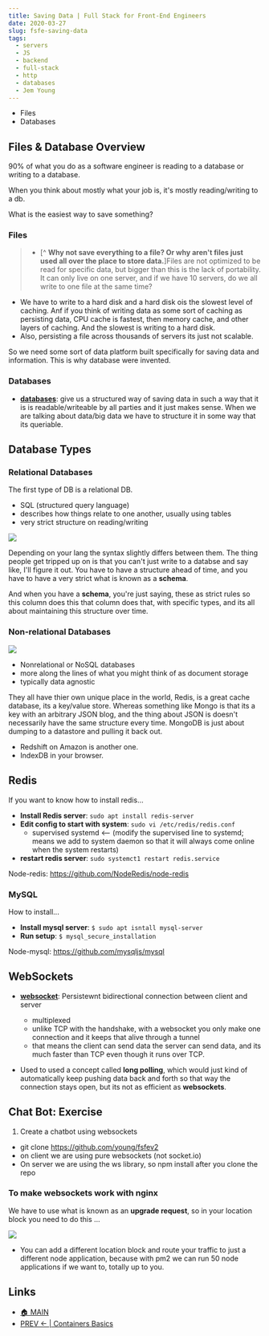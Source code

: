 ```yaml
---
title: Saving Data | Full Stack for Front-End Engineers
date: 2020-03-27
slug: fsfe-saving-data
tags:
  - servers
  - JS
  - backend
  - full-stack
  - http
  - databases
  - Jem Young
---
```


- Files 
- Databases 

## Files & Database Overview
90% of what you do as a software engineer is reading to a database or writing to a database.

When you think about mostly what your job is, it's mostly reading/writing to a db.

What is the easiest way to save something?

### Files
> - [^ **Why not save everything to a file? Or why aren't files just used all over the place to store data.**]Files are not optimized to be read for specific data, but bigger than this is the lack of portability. It can only live on one server, and if we have 10 servers, do we all write to one file at the same time?
- We have to write to a hard disk and a hard disk ois the slowest level of caching. Anf if you think of writing data as some sort of caching as persisting data, CPU cache is fastest, then memory cache, and other layers of caching. And the slowest is writing to a hard disk.
- Also, persisting a file across thousands of servers its just not scalable.

So we need some sort of data platform built specifically for saving data and information. This is why database were invented.

### Databases
- [**databases**](): give us a structured way of saving data in such a way that it is is readable/writeable by all parties and it just makes sense. When we are talking about data/big data we have to structure it in some way that its queriable. 

## Database Types

### Relational Databases
The first type of DB is a relational DB. 
- SQL (structured query language)
- describes how things relate to one another, usually using tables
- very strict structure on reading/writing

![](relational-db.png)

Depending on your lang the syntax slightly differs between them. The thing people get tripped up on is that you can't just write to a databse and say like, I'll figure it out. You have to have a structure ahead of time, and you have to have a very strict what is known as a **schema**.

And when you have a **schema**, you're just saying, these as strict rules so this column does this that column does that, with specific types, and its all about maintaining this structure over time.

### Non-relational Databases

![](nonrelational-db.png)
- Nonrelational or NoSQL databases 
- more along the lines of what you might think of as document storage
- typically data agnostic 

They all have thier own unique place in the world, Redis, is a great cache database, its a key/value store. Whereas something like Mongo is that its a key with an arbitrary JSON blog, and the thing about JSON is doesn't necessarily have the same structure every time. MongoDB is just about dumping to a datastore and pulling it back out. 

- Redshift on Amazon is another one. 
- IndexDB in your browser.

## Redis
If you want to know how to install redis...

- **Install Redis server**: `sudo apt install redis-server`
- **Edit config to start with system**: `sudo vi /etc/redis/redis.conf`
    - supervised systemd <-- (modify the supervised line to systemd; means we add to system daemon so that it will always come online when the system restarts)
- **restart redis server**: `sudo systemct1 restart redis.service` 

Node-redis: https://github.com/NodeRedis/node-redis

### MySQL
How to install...
- **Install mysql server**: `$ sudo apt isntall mysql-server`
- **Run setup**: `$ mysql_secure_installation` 

Node-mysql: https://github.com/mysqljs/mysql 
 
## WebSockets
- [**websocket**](): Persistewnt bidirectional connection between client and server 
    - multiplexed 
    - unlike TCP with the handshake, with a websocket you only make one connection and it keeps that alive through a tunnel
    - that means the client can send data the server can send data, and its much faster than TCP even though it runs over TCP.

- Used to used a concept called **long polling**, which would just kind of automatically keep pushing data back and forth so that way the connection stays open, but its not as efficient as **websockets**.

## Chat Bot: Exercise
1. Create a chatbot using websockets
- git clone https://github.com/young/fsfev2
- on client we are using pure websockets (not socket.io)
- On server we are using the ws library, so npm install after you clone the repo 

### To make websockets work with nginx
We have to use what is known as an **upgrade request**, so in your location block you need to do this ...

![](upgrade-request.png)

- You can add a different location block and route your traffic to just a different node application, because with pm2 we can run 50 node applications if we want to, totally up to you. 

## Links 
- [🏠 MAIN](/fsfe-intro)
- [PREV ← | Containers Basics ](/fsfe-containers-basics) 
